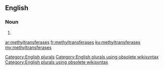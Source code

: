 ==English==

===Noun===
{{head|en}}

# {{plural of|methyltransferase}}

[[Category:English plurals]][[Category:English plurals using obsolete wikisyntax]][[Category:English plurals using obsolete wikisyntax]]

[[ar:methyltransferases]]
[[fr:methyltransferases]]
[[ku:methyltransferases]]
[[my:methyltransferases]]